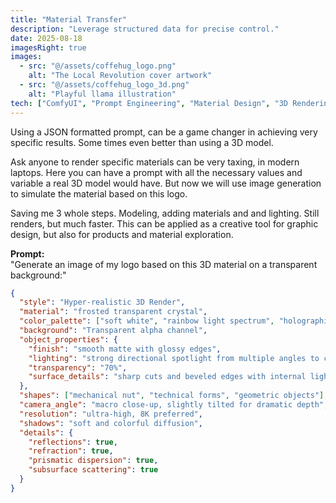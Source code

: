 ```yaml
---
title: "Material Transfer"
description: "Leverage structured data for precise control."
date: 2025-08-18
imagesRight: true
images:
  - src: "@/assets/coffehug_logo.png"
    alt: "The Local Revolution cover artwork"
  - src: "@/assets/coffehug_logo_3d.png"
    alt: "Playful llama illustration"
tech: ["ComfyUI", "Prompt Engineering", "Material Design", "3D Rendering"]
---
```


Using a JSON formatted prompt, can be a game changer in achieving very specific results. Some times even better than using a 3D model. 

Ask anyone to render specific materials can be very taxing, in modern laptops. Here you can have a prompt with all the necessary values and variable a real 3D model would have. But now we will use image generation to simulate the material based on this logo.

Saving me 3 whole steps. Modeling, adding materials and and lighting. Still renders, but much faster. This can be applied as a creative tool for graphic design, but also for products and material exploration.


**Prompt:** <br/>
"Generate an image of my logo based on this 3D material on a transparent background:"

```json
{
  "style": "Hyper-realistic 3D Render",
  "material": "frosted transparent crystal",
  "color_palette": ["soft white", "rainbow light spectrum", "holographic highlights"],
  "background": "Transparent alpha channel",
  "object_properties": {
    "finish": "smooth matte with glossy edges",
    "lighting": "strong directional spotlight from multiple angles to create prism effects",
    "transparency": "70%",
    "surface_details": "sharp cuts and beveled edges with internal light scattering"
  },
  "shapes": ["mechanical nut", "technical forms", "geometric objects"],
  "camera_angle": "macro close-up, slightly tilted for dramatic depth",
  "resolution": "ultra-high, 8K preferred",
  "shadows": "soft and colorful diffusion",
  "details": {
    "reflections": true,
    "refraction": true,
    "prismatic dispersion": true,
    "subsurface scattering": true
  }
}
```


